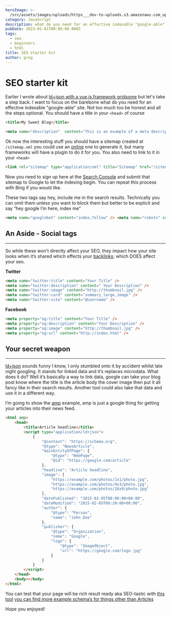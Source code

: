 ```yaml
---
heroImage: >-
  /src/assets/images/uploads/https___dev-to-uploads.s3.amazonaws.com_uploads_articles_0f0arenmyx88zjd8tvtz.jpg
category: JavaScript
description: what do you need for an effective indexable "google-able" site
pubDate: 2023-01-01T00:00:00.000Z
tags:
  - seo
  - beginners
  - html
title: SEO starter kit
author: greg
---
```


# SEO starter kit

Earlier I wrote about [ld+json with a vue.js framework gridsome](https://dev.to/jswhisperer/json-ld-with-a-splash-of-gridsome-2hn) but let's take a step back. I want to focus on the barebone what do you need for an effective indexable "google-able" site.
Not too much too be honest and all the steps optional.
You should have a title in your `<head>` of course

```html
<title>My Sweet Blog</title>
```

```html
<meta name="description"  content="This is an example of a meta description.”>
```

Ok now the interesting stuff you should have a sitemap created at `/sitemap.xml` you could use an [online](https://www.xml-sitemaps.com/) one to generate it, but many frameworks will have a plugin to do it for you.
You also need to link to it in your `<head>`

```html
<link rel="sitemap" type="application/xml" title="Sitemap" href="/sitemap.xml" />
```

Now you need to sign up here at the [Search Console](https://search.google.com/search-console/about) and submit that sitemap to Google to let the indexing begin. You can repeat this process with Bing if you would like.

These two tags say hey, include me in the search results. Technically you can omit them unless you want to block them but better to be explicit and say “hey google I’m here, index me”

```html
<meta name="googlebot" content="index,follow" /> <meta name="robots" content="index,follow" />
```

## An Aside - Social tags

---

So while these won’t directly affect your SEO, they impact how your site looks when it’s shared which effects your [backlinks](https://moz.com/learn/seo/backlinks); which DOES affect your seo.

**Twitter**

```html
<meta name="twitter:title" content="Your Title" />
<meta name="twitter:description" content=" Your Description" />
<meta name="twitter:image" content="http://thumbnail.jpg" />
<meta name="twitter:card" content="summary_large_image" />
<meta name="twitter:site" content="@username" />
```

**Facebook**

```html
<meta property="og:title" content="Your Title" />
<meta property="og:description" content="Your Description" />
<meta property="og:image" content="http://thumbnail.jpg" />
<meta property="og:url" content="http://index.html" />
```

## Your secret weapon

---

[ld+json](https://json-ld.org/) sounds funny I know, I only stumbled onto it by accident whilst late night googling. It stands for linked data and it’s replaces microdata. What does it do? Well it’s basically a way to link data, google can take your blog post know where the title is the article body the cover image then put it all fancy like in their search results. Another tool could also take that data and use it in a different way.

I’m going to show the [amp](https://amp.dev/) example, amp is just a google thing for getting your articles into their news feed.

```html
<html amp>
	<head>
		<title>Article headline</title>
		<script type="application/ld+json">
			{
				"@context": "https://schema.org",
				"@type": "NewsArticle",
				"mainEntityOfPage": {
					"@type": "WebPage",
					"@id": "https://google.com/article"
				},
				"headline": "Article headline",
				"image": [
					"https://example.com/photos/1x1/photo.jpg",
					"https://example.com/photos/4x3/photo.jpg",
					"https://example.com/photos/16x9/photo.jpg"
				],
				"datePublished": "2015-02-05T08:00:00+08:00",
				"dateModified": "2015-02-05T09:20:00+08:00",
				"author": {
					"@type": "Person",
					"name": "John Doe"
				},
				"publisher": {
					"@type": "Organization",
					"name": "Google",
					"logo": {
						"@type": "ImageObject",
						"url": "https://google.com/logo.jpg"
					}
				}
			}
		</script>
	</head>
	<body></body>
</html>
```

You can test that your page will be rich result ready aka SEO-tastic with [this tool](https://search.google.com/test/rich-results) [you can find more example schema’s for things other than Articles](https://developers.google.com/search/docs/data-types/article)

Hope you enjoyed!
